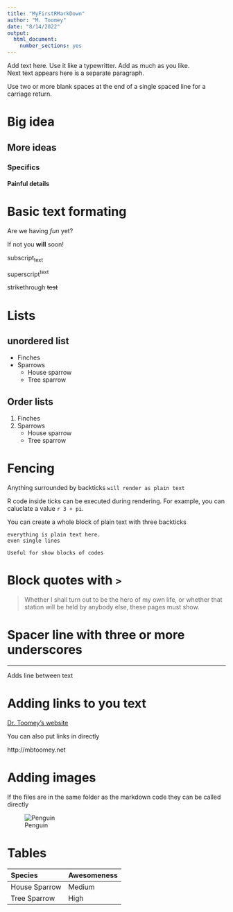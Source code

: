 ```yaml
---
title: "MyFirstRMarkDown"
author: "M. Toomey"
date: "8/14/2022"
output:
  html_document: 
    number_sections: yes
---
```


Add text here. Use it like a typewritter. Add as much as you like.  
Next text appears here is a separate paragraph. 

Use two or more blank spaces at the end of a single spaced line for a carriage return. 

# Big idea
## More ideas
### Specifics 
#### Painful details

# Basic text formating

Are we having *fun* yet?  

If not you **will** soon!

subscript~text~

superscript^text^

strikethrough ~~test~~

# Lists

## unordered list

* Finches
* Sparrows
    + House sparrow
    + Tree sparrow

## Order lists  
    
1. Finches
2. Sparrows
    + House sparrow
    + Tree sparrow


# Fencing

Anything surrounded by backticks `will render as plain text` 

R code inside ticks can be executed during rendering. For example, you can caluclate a value `r 3 + pi`. 

You can create a whole block of plain text with three backticks

```
everything is plain text here.
even single lines

Useful for show blocks of codes
```

# Block quotes with `>`

> Whether I shall turn out to be the hero of my own life, or whether that station will be held by anybody else, these pages must show.

# Spacer line with three or more underscores

___   

Adds line between text

# Adding links to you text

[Dr. Toomey's website](mbtoomey.net)

You can also put links in directly

http://mbtoomey.net


# Adding images 

If the files are in the same folder as the markdown code they can be called directly

![Penguin](penguin.jpg) 

# Tables

| Species  | Awesomeness
| :------------- | :-------------
| House Sparrow   | Medium|
| Tree Sparrow  | High|




